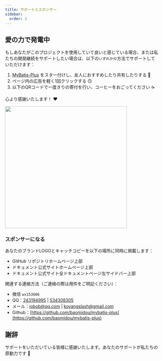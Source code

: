 ```yaml
---
title: サポートとスポンサー
sidebar:
  order: 3
---
```


## 愛の力で発電中

もしあなたがこのプロジェクトを使用していて良いと感じている場合、または私たちの開発継続をサポートしたい場合は、以下の`いずれかの`方法でサポートしていただけます：

1. [MyBatis-Plus](https://github.com/baomidou/mybatis-plus) をスター付けし、友人におすすめしたり共有したりする 🚀
2. ページ内の広告を軽く1回クリックする 🙃
3. 以下のQRコードで一度きりの寄付を行い、コーヒーをおごってください ☕️

心より感謝いたします！ ❤️

<img align="center" height="400px" src="/images/content/donate.webp"/>

### スポンサーになる

あなたのブランドLOGOとキャッチコピーを以下の場所に同時に掲載します：

- GitHub リポジトリホームページ上部
- ドキュメント公式サイトホームページ上部
- ドキュメント公式サイト全ドキュメントページ左サイドバー上部

関連する連絡方法（ご連絡の際は用件をご明記ください）：

- 微信 `wx153666`
- QQ：[243194995](tencent://message/?uin=243194995&Site=&Menu=yes) | [534308305](tencent://message/?uin=534308305&Site=&Menu=yes)
- メール：[jobob@qq.com](mailto:jobob@qq.com) | [koyangslash@gmail.com](mailto:koyangslash@gmail.com)
- Github：[https://github.com/baomidou/mybatis-plus](https://github.com/baomidou/mybatis-plus)

## 謝辞

サポートをいただいている皆様に感謝いたします。あなたのサポートが私たちの原動力です 🎉
